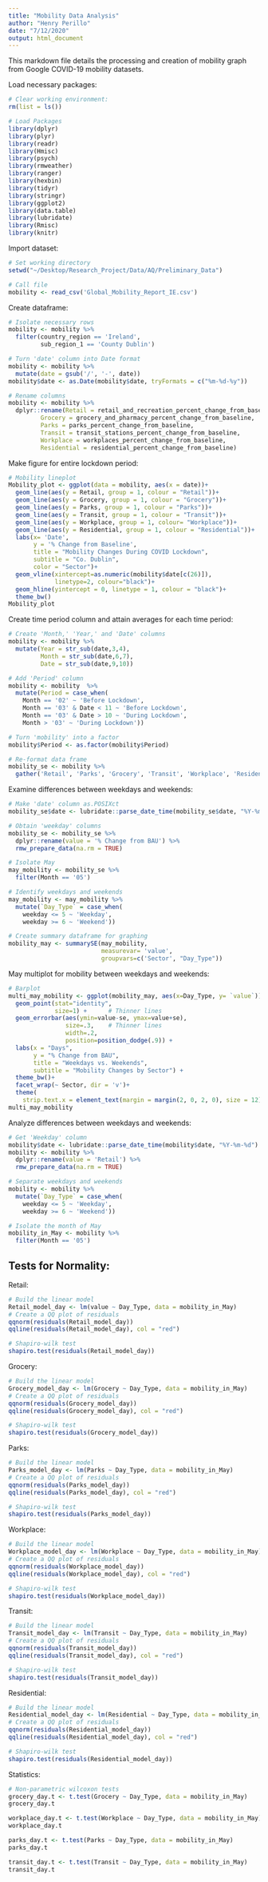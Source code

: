 ```yaml
---
title: "Mobility Data Analysis"
author: "Henry Perillo"
date: "7/12/2020"
output: html_document
---
```


This markdown file details the processing and creation of mobility graph from Google COVID-19 mobility datasets.

Load necessary packages:
```r
# Clear working environment:
rm(list = ls())

# Load Packages
library(dplyr)
library(plyr)
library(readr)
library(Hmisc)
library(psych)
library(rmweather)
library(ranger)
library(hexbin)
library(tidyr)
library(stringr)
library(ggplot2)
library(data.table)
library(lubridate)
library(Rmisc)
library(knitr)
```

Import dataset:
```r
# Set working directory
setwd("~/Desktop/Research_Project/Data/AQ/Preliminary_Data")

# Call file
mobility <- read_csv('Global_Mobility_Report_IE.csv')
```

Create dataframe:
```r
# Isolate necessary rows
mobility <- mobility %>%
  filter(country_region == 'Ireland',
         sub_region_1 == 'County Dublin')

# Turn 'date' column into Date format
mobility <- mobility %>%
  mutate(date = gsub('/', '-', date))
mobility$date <- as.Date(mobility$date, tryFormats = c("%m-%d-%y"))

# Rename columns
mobility <- mobility %>%
  dplyr::rename(Retail = retail_and_recreation_percent_change_from_baseline,
         Grocery = grocery_and_pharmacy_percent_change_from_baseline,
         Parks = parks_percent_change_from_baseline,
         Transit = transit_stations_percent_change_from_baseline,
         Workplace = workplaces_percent_change_from_baseline,
         Residential = residential_percent_change_from_baseline)
```

Make figure for entire lockdown period:
```r
# Mobility lineplot
Mobility_plot <- ggplot(data = mobility, aes(x = date))+
  geom_line(aes(y = Retail, group = 1, colour = "Retail"))+
  geom_line(aes(y = Grocery, group = 1, colour = "Grocery"))+
  geom_line(aes(y = Parks, group = 1, colour = "Parks"))+
  geom_line(aes(y = Transit, group = 1, colour = "Transit"))+
  geom_line(aes(y = Workplace, group = 1, colour= "Workplace"))+
  geom_line(aes(y = Residential, group = 1, colour = "Residential"))+
  labs(x= 'Date',
       y = '% Change from Baseline',
       title = "Mobility Changes During COVID Lockdown",
       subtitle = "Co. Dublin",
       color = "Sector")+
  geom_vline(xintercept=as.numeric(mobility$date[c(26)]),
             linetype=2, colour="black")+
  geom_hline(yintercept = 0, linetype = 1, colour = "black")+
  theme_bw()
Mobility_plot
```

Create time period column and attain averages for each time period:
```r
# Create 'Month,' 'Year,' and 'Date' columns
mobility <- mobility %>%
  mutate(Year = str_sub(date,3,4),
         Month = str_sub(date,6,7),
         Date = str_sub(date,9,10))

# Add 'Period' column
mobility <- mobility  %>% 
  mutate(Period = case_when(
    Month == '02' ~ 'Before Lockdown',
    Month == '03' & Date < 11 ~ 'Before Lockdown', 
    Month == '03' & Date > 10 ~ 'During Lockdown',
    Month > '03' ~ 'During Lockdown'))

# Turn 'mobility' into a factor
mobility$Period <- as.factor(mobility$Period)

# Re-format data frame
mobility_se <- mobility %>%
  gather('Retail', 'Parks', 'Grocery', 'Transit', 'Workplace', 'Residential', key = "Sector", value = '% Change from BAU')
```

Examine differences between weekdays and weekends:
```r
# Make 'date' column as.POSIXct
mobility_se$date <- lubridate::parse_date_time(mobility_se$date, "%Y-%m-%d")

# Obtain 'weekday' columns 
mobility_se <- mobility_se %>% 
  dplyr::rename(value = '% Change from BAU') %>%
  rmw_prepare_data(na.rm = TRUE)

# Isolate May
may_mobility <- mobility_se %>%
  filter(Month == '05')

# Identify weekdays and weekends
may_mobility <- may_mobility %>%
  mutate(`Day_Type` = case_when(
    weekday <= 5 ~ 'Weekday',
    weekday >= 6 ~ 'Weekend'))

# Create summary dataframe for graphing
mobility_may <- summarySE(may_mobility,
                          measurevar= 'value',
                          groupvars=c('Sector', "Day_Type"))
```

May multiplot for mobility between weekdays and weekends: 
```r
# Barplot
multi_may_mobility <- ggplot(mobility_may, aes(x=Day_Type, y= `value`)) + 
  geom_point(stat="identity",
             size=1) +      # Thinner lines
  geom_errorbar(aes(ymin=value-se, ymax=value+se),
                size=.3,    # Thinner lines
                width=.2,
                position=position_dodge(.9)) +
  labs(x = "Days",
       y = "% Change from BAU",
       title = "Weekdays vs. Weekends",
       subtitle = "Mobility Changes by Sector") + 
  theme_bw()+
  facet_wrap(~ Sector, dir = 'v')+
  theme(
    strip.text.x = element_text(margin = margin(2, 0, 2, 0), size = 12))
multi_may_mobility
```

Analyze differences between weekdays and weekends: 
```r
# Get 'Weekday' column
mobility$date <- lubridate::parse_date_time(mobility$date, "%Y-%m-%d")
mobility <- mobility %>% 
  dplyr::rename(value = 'Retail') %>%
  rmw_prepare_data(na.rm = TRUE)

# Separate weekdays and weekends
mobility <- mobility %>%
  mutate(`Day_Type` = case_when(
    weekday <= 5 ~ 'Weekday',
    weekday >= 6 ~ 'Weekend'))

# Isolate the month of May
mobility_in_May <- mobility %>%
  filter(Month == '05')
```


## Tests for Normality: 

Retail: 
```r
# Build the linear model
Retail_model_day <- lm(value ~ Day_Type, data = mobility_in_May)
# Create a QQ plot of residuals
qqnorm(residuals(Retail_model_day))
qqline(residuals(Retail_model_day), col = "red")

# Shapiro-wilk test
shapiro.test(residuals(Retail_model_day))
```

Grocery: 
```r
# Build the linear model
Grocery_model_day <- lm(Grocery ~ Day_Type, data = mobility_in_May)
# Create a QQ plot of residuals
qqnorm(residuals(Grocery_model_day))
qqline(residuals(Grocery_model_day), col = "red")

# Shapiro-wilk test
shapiro.test(residuals(Grocery_model_day))
```

Parks: 
```r
# Build the linear model
Parks_model_day <- lm(Parks ~ Day_Type, data = mobility_in_May)
# Create a QQ plot of residuals
qqnorm(residuals(Parks_model_day))
qqline(residuals(Parks_model_day), col = "red")

# Shapiro-wilk test
shapiro.test(residuals(Parks_model_day))
```

Workplace: 
```r
# Build the linear model
Workplace_model_day <- lm(Workplace ~ Day_Type, data = mobility_in_May)
# Create a QQ plot of residuals
qqnorm(residuals(Workplace_model_day))
qqline(residuals(Workplace_model_day), col = "red")

# Shapiro-wilk test
shapiro.test(residuals(Workplace_model_day))
```

Transit: 
```r
# Build the linear model
Transit_model_day <- lm(Transit ~ Day_Type, data = mobility_in_May)
# Create a QQ plot of residuals
qqnorm(residuals(Transit_model_day))
qqline(residuals(Transit_model_day), col = "red")

# Shapiro-wilk test
shapiro.test(residuals(Transit_model_day))
```

Residential: 
```r
# Build the linear model
Residential_model_day <- lm(Residential ~ Day_Type, data = mobility_in_May)
# Create a QQ plot of residuals
qqnorm(residuals(Residential_model_day))
qqline(residuals(Residential_model_day), col = "red")

# Shapiro-wilk test
shapiro.test(residuals(Residential_model_day))
```

Statistics:
```r
# Non-parametric wilcoxon tests
grocery_day.t <- t.test(Grocery ~ Day_Type, data = mobility_in_May)
grocery_day.t

workplace_day.t <- t.test(Workplace ~ Day_Type, data = mobility_in_May)
workplace_day.t

parks_day.t <- t.test(Parks ~ Day_Type, data = mobility_in_May)
parks_day.t

transit_day.t <- t.test(Transit ~ Day_Type, data = mobility_in_May)
transit_day.t
```
